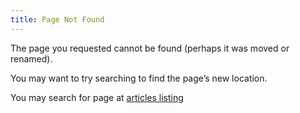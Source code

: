 ```yaml
---
title: Page Not Found
---
```


The page you requested cannot be found (perhaps it was moved or renamed).

You may want to try searching to find the page's new location.

You may search for page at [articles listing](/about/aboutlisting.qmd)